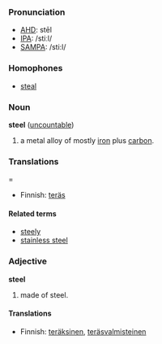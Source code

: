 ===Pronunciation===
*[[w:AHD|AHD]]: stēl
*[[w:IPA|IPA]]: /stiːl/
*[[w:SAMPA|SAMPA]]: /sti:l/

===Homophones===
*[[steal]]

===Noun===
'''steel''' ([[uncountable]])
# a metal alloy of mostly [[iron]] plus [[carbon]].

===Translations====
* Finnish: [[teräs]]

====Related terms====
*[[steely]]
*[[stainless steel]]

===Adjective===
'''steel'''

# made of steel.

====Translations====
* Finnish: [[teräksinen]], [[teräsvalmisteinen]]